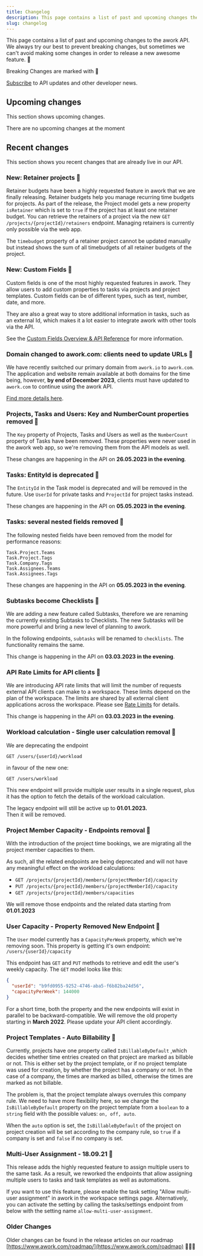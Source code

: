 ```yaml
---
title: Changelog
description: This page contains a list of past and upcoming changes the the awork API.
slug: changelog
---
```


This page contains a list of past and upcoming changes to the awork API. We always try our best to prevent breaking changes, but sometimes we can't avoid making some changes in order to release a new awesome feature. 🚀

<Warning>Breaking Changes are marked with 🚨</Warning>

[Subscribe](https://form.123formbuilder.com/form-6455567/api-newsletter-signup) to API updates and other developer news.

## Upcoming changes

This section shows upcoming changes.

<Note>There are no upcoming changes at the moment</Note>

## Recent changes

This section shows you recent changes that are already live in our API.

### New: Retainer projects 🚀

Retainer budgets have been a highly requested feature in awork that we are finally releasing. Retainer budgets help you manage recurring time budgets for projects. As part of the release, the Project model gets a new property `isRetainer` which is set to `true` if the project has at least one retainer budget. You can retrieve the retainers of a project via the new `GET /projects/{projectId}/retainers` endpoint.
Managing retainers is currently only possible via the web app.

<Note>The `timebudget` property of a retainer project cannot be updated manually but instead shows the sum of all timebudgets of all retainer budgets of the project.</Note>

### New: Custom Fields 🚀

Custom fields is one of the most highly requested features in awork. They allow users to add custom properties to tasks via projects and project templates. Custom fields can be of different types, such as text, number, date, and more.

They are also a great way to store additional information in tasks, such as an external Id, which makes it a lot easier to integrate awork with other tools via the API.

See the [Custom Fields Overview & API Reference](./customfields) for more information.

### Domain changed to awork.com: clients need to update URLs 🚨

We have recently switched our primary domain from `awork.io` to `awork.com`. The application and website remain available at both domains for the time being, however, **by end of December 2023**, clients must have updated to `awork.com` to continue using the awork API.

[Find more details here](https://support.awork.com/en/articles/8333169-awork-switches-to-com).

### Projects, Tasks and Users: Key and NumberCount properties removed 🚨

The `Key` property of Projects, Tasks and Users as well as the `NumberCount` property of Tasks have been removed. These properties were never used in the awork web app, so we're removing them from the API models as well.

These changes are happening in the API on **26.05.2023 in the evening**.

### Tasks: EntityId is deprecated 🚨

The `EntityId` in the Task model is deprecated and will be removed in the future. Use `UserId` for private tasks and `ProjectId` for project tasks instead.

These changes are happening in the API on **05.05.2023 in the evening**.

### Tasks: several nested fields removed 🚨

The following nested fields have been removed from the model for performance reasons:

```
Task.Project.Teams
Task.Project.Tags
Task.Company.Tags
Task.Assignees.Teams
Task.Assignees.Tags
```

These changes are happening in the API on **05.05.2023 in the evening**.

### Subtasks become Checklists 🚨

We are adding a new feature called Subtasks, therefore we are renaming the currently existing Subtasks to Checklists. The new Subtasks will be more powerful and bring a new level of planning to awork.

In the following endpoints, `subtasks` will be renamed to `checklists`. The functionality remains the same.

This change is happening in the API on **03.03.2023 in the evening**.

### API Rate Limits for API clients  🚨

We are introducing API rate limits that will limit the number of requests external API clients can make to a workspace. These limits depend on the plan of the workspace. The limits are shared by all external client applications across the workspace. Please see [Rate Limits](./rate-limits.mdx) for details.

This change is happening in the API on **03.03.2023 in the evening**.

### Workload calculation - Single user calculation removal  🚨

We are deprecating the endpoint&#x20;

`GET /users/{userId}/workload`&#x20;

in favour of the new one:&#x20;

`GET /users/workload`&#x20;

This new endpoint will provide multiple user results in a single request, plus it has the option to fetch the details of the workload calculation.

The legacy endpoint will still be active up to **01.01.2023.** \
Then it will be removed.

### Project Member Capacity - Endpoints removal 🚨

With the introduction of the project time bookings, we are migrating all the project member capacities to them.&#x20;

As such, all the related endpoints are being deprecated and will not have any meaningful effect on the workload calculations:

* `GET /projects/{projectId}/members/{projectMemberId}/capacity`
* `PUT /projects/{projectId}/members/{projectMemberId}/capacity`
* `GET /projects/{projectId}/members/capacities`

We will remove those endpoints and the related data starting from **01.01.2023**

### User Capacity - Property Removed New Endpoint 🚨

The `User` model currently has a `CapacityPerWeek` property, which we're removing soon. This property is getting it's own endpoint: `/users/{userId}/capacity`

This endpoint has `GET` and `PUT` methods to retrieve and edit the user's weekly capacity. The `GET` model looks like this:

```json
{
  "userId": "b9fd0955-9252-4746-aba5-f6b82ba24d56",
  "capacityPerWeek": 144000
}
```

For a short time, both the property and the new endpoints will exist in parallel to be backward-compatible. We will remove the old property starting in **March 2022**. Please update your API client accordingly.

### Project Templates - Auto Billability 🚨

Currently, projects have one property called `IsBillableByDefault` ,which decides whether time entries created on that project are marked as billable or not. This is either set by the project template, or if no project template was used for creation, by whether the project has a company or not. In the case of a company, the times are marked as billed, otherwise the times are marked as not billable.

The problem is, that the project template always overrules this company rule. We need to have more flexibility here, so we change the `IsBillableByDefault` property on the project template from a `boolean` to a `string` field with the possible values: `on, off, auto`.

When the `auto` option is set, the `IsBillableByDefault` of the project on project creation will be set according to the company rule, so `true` if a company is set and `false` if no company is set.

### Multi-User Assignment - 18.09.21 🚨

This release adds the highly requested feature to assign multiple users to the same task. As a result, we reworked the endpoints that allow assigning multiple users to tasks and task templates as well as automations.

If you want to use this feature, please enable the task setting "Allow multi-user assignment" in awork in the workspace settings page. Alternatively, you can activate the setting by calling the tasks/settings endpoint from below with the setting name `allow-multi-user-assignment`.

### Older Changes

Older changes can be found in the release articles on our roadmap [https://www.awork.com/roadmap/](https://www.awork.com/roadmap) 🕵🏻‍♂️